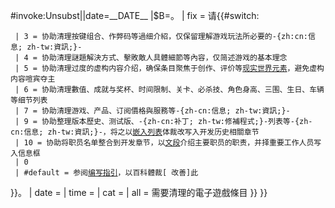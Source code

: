 {{{{{|safesubst:}}}#invoke:Unsubst||date=__DATE__ |$B={{Ambox
| name = Game guide
| subst = <includeonly>{{subst:</includeonly><includeonly>substcheck}}</includeonly>
| type  = style
| sect = {{{sect|}}}
| imageright = {{WPVG icon|40px}}
| issue = '''有内容不适合[[Wikipedia:电子游戏条目指引#不合適的内容|电子游戏条目收录]]'''，如{{#switch:{{{problem|0}}}
  | 0 = 操作细节与攻略、道具与用语列表、过度的剧情角色介绍
  | 3 = 细致的操作说明
  | 4 = 攻略与技巧指南
  | 5 = 过度的设定、角色、世界观介绍
  | 6 = 道具与用语列表
  | 7 = 产品价格
  | 9 = 版本历史列表
  | 10 = 工作人员名单
  | #default = {{{problem}}}
}}。
| fix = 请{{#switch:{{{problem|0}}}
  | 3 = 协助清理按键组合、作弊码等過细介紹，仅保留理解游戏玩法所必要的-{zh:cn:信息; zh-tw:資訊;}-
  | 4 = 协助清理謎題解決方式、擊敗敵人具體細節等內容，仅简述游戏的基本理念
  | 5 = 协助清理过度的虚构内容介绍，确保条目聚焦于创作、评价等[[WP:REALWORLD|现实世界元素]]，避免虚构内容喧宾夺主
  | 6 = 协助清理數值、成就与奖杯、时间限制、关卡、必杀技、角色身高、三围、生日、车辆等细节列表
  | 7 = 协助清理游戏、产品、订阅價格與服務等-{zh-cn:信息; zh-tw:資訊;}-
  | 9 = 协助整理版本歷史、测试版、-{zh-cn:补丁; zh-tw:修補程式;}-列表等-{zh-cn:信息; zh-tw:資訊;}-，将之以[[Wikipedia:格式手册/嵌入列表|嵌入列表]]体裁改写入开发历史相關章节
  | 10 = 协助将职员名单整合到开发章节，以[[WP:PROSE|文段]]介绍主要职员的职责，并择重要工作人员写入信息框
  | 0
  | #default = 参阅[[Wikipedia:电子游戏条目指引#格式和文风|编写指引]]，以百科體裁[{{fullurl:{{FULLPAGENAME}}|action=edit}} 改善]此{{{section|條目}}}
}}。
| date = {{{date|}}}
| time = {{{time|}}}
| cat = 
| all = 需要清理的電子遊戲條目
}}
}}<noinclude>
{{Documentation}}
</noinclude>